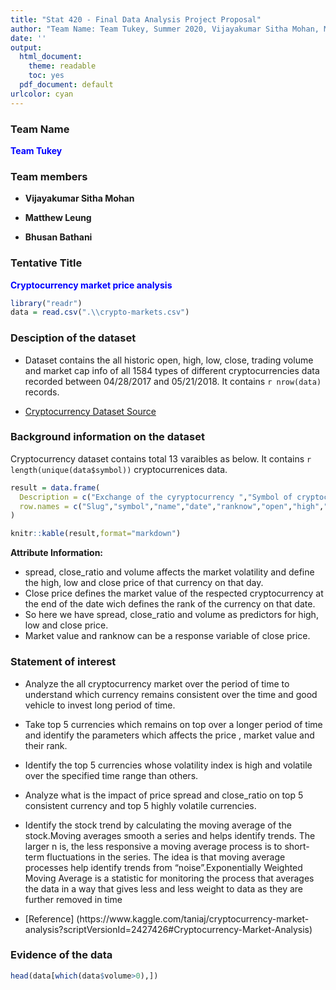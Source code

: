 ```yaml
---
title: "Stat 420 - Final Data Analysis Project Proposal"
author: "Team Name: Team Tukey, Summer 2020, Vijayakumar Sitha Mohan, Matthew Leung, Bhusan Bathani"
date: ''
output:
  html_document: 
    theme: readable
    toc: yes  
  pdf_document: default
urlcolor: cyan
---
```



### Team Name
<span style="color:Blue">
 **Team Tukey** 
</span>

### Team members
<span style="color:Blue">

- **Vijayakumar Sitha Mohan**

- **Matthew Leung**

- **Bhusan Bathani**

</span>

### Tentative Title
<span style="color:Blue">
**Cryptocurrency market price analysis **
</span>


```r
library("readr")
data = read.csv(".\\crypto-markets.csv")
```

### Desciption of the dataset
-  Dataset contains the all historic open, high, low, close, trading volume and market cap info of all 1584 types of different cryptocurrencies data recorded between 04/28/2017 and 05/21/2018. It contains `r nrow(data)` records.

- [Cryptocurrency Dataset Source](https://www.kaggle.com/jessevent/all-crypto-currencies)


### Background information on the dataset
Cryptocurrency dataset contains total 13 varaibles as below. It contains `r length(unique(data$symbol))` cryptocurrenices data.

```r
result = data.frame(
  Description = c("Exchange of the cyryptocurrency ","Symbol of cryptocurrency","Full name of cryptocurrency","date on which price and other information recorded.","rank of cryptocurrency on that day based on total market value for that currency on that day","price at the start of that date in US $","highest price recorded on a given date in US $","lowest price recorded on a given date in US $","price at the end of that date in US $","how much of financial asset has been traded in a given period of time","Also known as market capitalization, is obtained by multiplying the circulating supply of coins by the current coin price. It is one way to rank the relative size of a cryptocurrency.","number of bids closed vs number of bids requested on that date","average price spread across exchanges on that date"),
  row.names = c("Slug","symbol","name","date","ranknow","open","high","low","close","volume","Marketvalue","close_ratio","spread")
)

knitr::kable(result,format="markdown")
```


**Attribute Information:**


- spread, close_ratio and volume affects the market volatility and define the high, low and close price of that currency on that day.
- Close price defines the market value of the respected cryptocurrency at the end of the date wich defines the rank of the currency on that date.
- So here we have spread, close_ratio and volume as predictors for high, low and close price.
- Market value and ranknow can be a response variable of close price.



### Statement of interest

- Analyze the all cryptocurrency market over the period of time to understand which currency remains consistent over the time and good vehicle to invest long period of time. 

- Take top 5 currencies which remains on top over a longer period of time and identify the parameters which affects the price , market value and their rank.

- Identify the top 5 currencies whose volatility index is high and volatile over the specified time range  than others.
- Analyze what is the impact of price spread and close_ratio on top 5 consistent currency and top 5 highly volatile currencies.
- Identify the stock trend by calculating the moving average of the stock.Moving averages smooth a series and helps identify trends. The larger n is, the less responsive a moving average process is to short-term fluctuations in the series. The idea is that moving average processes help identify trends from “noise”.Exponentially Weighted Moving Average is a statistic for monitoring the process that averages the data in a way that gives less and less weight to data as they are further removed in time

- [Reference] (https://www.kaggle.com/taniaj/cryptocurrency-market-analysis?scriptVersionId=2427426#Cryptocurrency-Market-Analysis)

### Evidence of the data
```r
head(data[which(data$volume>0),])
```

